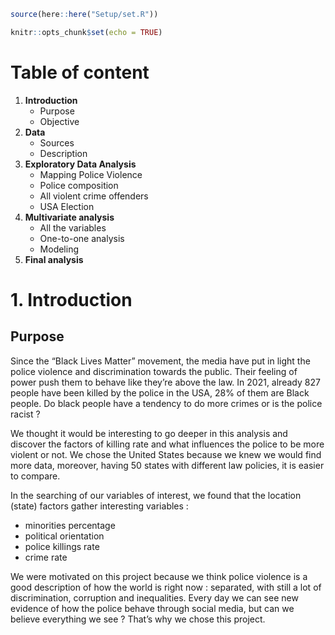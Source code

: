 

```r
source(here::here("Setup/set.R"))
```

```r
knitr::opts_chunk$set(echo = TRUE)
```
# Table of content 

1. **Introduction**
    + Purpose
    + Objective

2. **Data**
    + Sources
    + Description

3. **Exploratory Data Analysis**
    + Mapping Police Violence 
    + Police composition
    + All violent crime offenders
    + USA Election

4. **Multivariate analysis** 
    + All the variables 
    + One-to-one analysis 
    + Modeling 

5. **Final analysis**

# 1. Introduction

## Purpose

Since the “Black Lives Matter” movement, the media have put in light the police violence and discrimination towards the public. Their feeling of power push them to behave like they’re above the law. In 2021, already 827 people have been killed by the police in the USA, 28% of them are Black people.
Do black people have a tendency to do more crimes or is the police racist ?
 
We thought it would be interesting to go deeper in this analysis and discover the factors of killing rate and what influences the police to be more violent or not. We chose the United States because we knew we would find more data, moreover, having 50 states with different law policies, it is easier to compare.

In the searching of our variables of interest, we found that the location (state) factors gather interesting variables : 

- minorities percentage 
- political orientation
- police killings rate 
- crime rate 
 
We were motivated on this project because we think police violence is a good description of how the world is right now : separated, with still a lot of discrimination, corruption and inequalities. Every day we can see new evidence of how the police behave through social media, but can we believe everything we see ? That’s why we chose this project.

